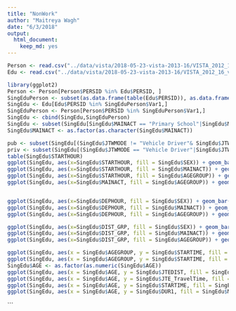 ```yaml
---
title: "NonWork"
author: "Maitreya Wagh"
date: "6/3/2018"
output:
  html_document:
    keep_md: yes
---
```


```r
Person <- read.csv("../data/vista/2018-05-23-vista-2013-16/VISTA_2012_16_v1_SA1_CSV/P_VISTA12_16_SA1_V1.csv")
Edu <- read.csv("../data/vista/2018-05-23-vista-2013-16/VISTA_2012_16_v1_SA1_CSV/JTE_VISTA12_16_SA1_V1.csv")
```

```r
library(ggplot2)
Person <- Person[Person$PERSID %in% Edu$PERSID, ]
SingEduPerson <- subset(as.data.frame(table(Edu$PERSID)), as.data.frame(table(Edu$PERSID))$Freq == 1)
SingEdu <- Edu[Edu$PERSID %in% SingEduPerson$Var1,]
SingEduPerson <- Person[Person$PERSID %in% SingEduPerson$Var1,]
SingEdu <- cbind(SingEdu,SingEduPerson)
SingEdu <- subset(SingEdu[SingEdu$MAINACT == "Primary School"|SingEdu$MAINACT == "Secondary School"|SingEdu$MAINACT == "Part-time TAFE/Uni",])
SingEdu$MAINACT <- as.factor(as.character(SingEdu$MAINACT))
```

```r
pub <- subset(SingEdu[(SingEdu$JTWMODE != "Vehicle Driver"& SingEdu$JTWMODE != "Vehicle Passenger" & SingEdu$JTWMODE!= "Walking"),])
priv <- subset(SingEdu[(SingEdu$JTWMODE == "Vehicle Driver"|SingEdu$JTWMODE == "Vehicle Passenger" | SingEdu$JTWMODE== "Walking"),])
table(SingEdu$STARTHOUR)
ggplot(SingEdu, aes(x=SingEdu$STARTHOUR, fill = SingEdu$SEX)) + geom_bar(position="dodge") + theme(axis.text.x = element_text(angle = 90, hjust = 1))
ggplot(SingEdu, aes(x=SingEdu$STARTHOUR, fill = SingEdu$MAINACT)) + geom_bar(position="dodge") + theme(axis.text.x = element_text(angle = 90, hjust = 1))
ggplot(SingEdu, aes(x=SingEdu$STARTHOUR, fill = SingEdu$AGEGROUP)) + geom_bar(position="dodge")+xlim(5,12) + theme(axis.text.x = element_text(angle = 90, hjust = 1))
ggplot(SingEdu, aes(x=SingEdu$MAINACT, fill = SingEdu$AGEGROUP)) + geom_bar(position="dodge") + theme(axis.text.x = element_text(angle = 90, hjust = 1))



```

```r

ggplot(SingEdu, aes(x=SingEdu$DEPHOUR, fill = SingEdu$SEX)) + geom_bar(position="dodge") + theme(axis.text.x = element_text(angle = 90, hjust = 1))
ggplot(SingEdu, aes(x=SingEdu$DEPHOUR, fill = SingEdu$MAINACT)) + geom_bar(position="dodge") + theme(axis.text.x = element_text(angle = 90, hjust = 1))
ggplot(SingEdu, aes(x=SingEdu$DEPHOUR, fill = SingEdu$AGEGROUP)) + geom_bar(position="dodge") + theme(axis.text.x = element_text(angle = 90, hjust = 1))
```


```r
ggplot(SingEdu, aes(x=SingEdu$DIST_GRP, fill = SingEdu$SEX)) + geom_bar(position="dodge") + theme(axis.text.x = element_text(angle = 90, hjust = 1))
ggplot(SingEdu, aes(x=SingEdu$DIST_GRP, fill = SingEdu$MAINACT)) + geom_bar(position="dodge") + theme(axis.text.x = element_text(angle = 90, hjust = 1))
ggplot(SingEdu, aes(x=SingEdu$DIST_GRP, fill = SingEdu$AGEGROUP)) + geom_bar(position="dodge") + theme(axis.text.x = element_text(angle = 90, hjust = 1))
```


```r
ggplot(SingEdu, aes(x = SingEdu$AGEGROUP, y = SingEdu$STARTIME, fill = SingEdu$SEX)) + geom_boxplot() + theme(axis.text.x = element_text(angle = 90, hjust = 1))
ggplot(SingEdu, aes(x = SingEdu$AGEGROUP, y = SingEdu$STARTIME, fill = SingEdu$MAINACT)) + geom_boxplot() + theme(axis.text.x = element_text(angle = 90, hjust = 1))
SingEdu$AGE <- as.factor(as.numeric(SingEdu$AGE))
ggplot(SingEdu, aes(x = SingEdu$AGE, y = SingEdu$JTEDIST, fill = SingEdu$MAINACT)) + geom_boxplot() + theme(axis.text.x = element_text(angle = 90, hjust = 1)) + xlim(5,20) +scale_x_discrete() + ylim(0,20)
ggplot(SingEdu, aes(x = SingEdu$AGE, y = SingEdu$JTE_TravelTime, fill = SingEdu$MAINACT)) + geom_boxplot() + theme(axis.text.x = element_text(angle = 90, hjust = 1)) + xlim(5,20) +scale_x_discrete()
ggplot(SingEdu, aes(x = SingEdu$AGE, y = SingEdu$STARTIME, fill = SingEdu$MAINACT)) + geom_boxplot() + theme(axis.text.x = element_text(angle = 90, hjust = 1)) + xlim(5,20) +scale_x_discrete()
ggplot(SingEdu, aes(x = SingEdu$AGE, y = SingEdu$DUR1, fill = SingEdu$MAINACT)) + geom_boxplot() + theme(axis.text.x = element_text(angle = 90, hjust = 1)) + xlim(5,20) +scale_x_discrete() + ylim(250,500)
```
```

